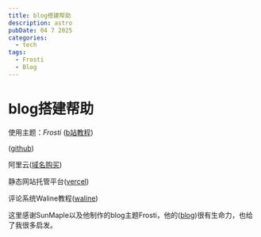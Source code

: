 ```yaml
---
title: blog搭建帮助
description: astro
pubDate: 04 7 2025
categories:
  - tech
tags:
  - Frosti
  - Blog
---
```



# blog搭建帮助
使用主题：*Frosti*
<LinkCard
  title="Frosti"
  desc="A simple and beautiful blog theme for Astro，made by SunMaple."
  url="https://github.com/EveSunMaple/Frosti"
  img="/view.png"
/>
([b站教程](https://www.bilibili.com/video/BV1uT421r7Tt/?spm_id_from=333.1387.homepage.video_card.click&vd_source=d5be0a99ae786efb89fd911a7a861a82))

([github](https://github.com/EveSunMaple/Frosti))

阿里云([域名购买](https://wanwang.aliyun.com/))

静态网站托管平台([vercel](https://vercel.com/))

评论系统Waline教程([waline](https://waline.js.org/guide/get-started/server.html))

这里感谢SunMaple以及他制作的blog主题Frosti，他的([blog](https://www.saroprock.com/))很有生命力，也给了我很多启发。


